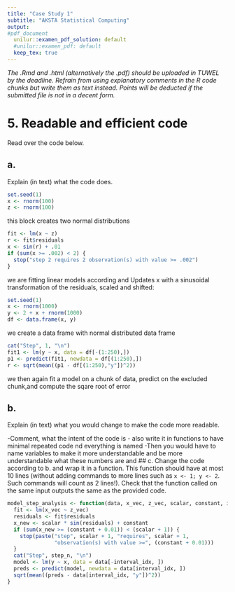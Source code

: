 ```yaml
---
title: "Case Study 1"
subtitle: "AKSTA Statistical Computing"
output: 
#pdf_document
  unilur::examen_pdf_solution: default
  #unilur::examen_pdf: default
  keep_tex: true
---
```


*The  .Rmd and .html (alternatively the .pdf) should be uploaded in TUWEL by the deadline. Refrain from using explanatory comments in the R code chunks but write them as text instead. Points will be deducted if the submitted file is not in a decent form.*

# 5. Readable and efficient code

Read over the code below. 

## a. 
Explain (in text) what the code does.
```r
set.seed(1)
x <- rnorm(100)
z <- rnorm(100)

```
this block creates two normal distributions
```r
fit <- lm(x ~ z)
r <- fit$residuals
x <- sin(r) + .01
if (sum(x >= .002) < 2) {
  stop("step 2 requires 2 observation(s) with value >= .002")
}
```
we are fitting linear models according and Updates x with a sinusoidal transformation of the residuals, scaled and shifted:
```r
set.seed(1)
x <- rnorm(1000)
y <- 2 + x + rnorm(1000)
df <- data.frame(x, y)
```
we create a data frame with normal distributed data frame
```r
cat("Step", 1, "\n")
fit1 <- lm(y ~ x, data = df[-(1:250),])
p1 <- predict(fit1, newdata = df[(1:250),])
r <- sqrt(mean((p1 - df[(1:250),"y"])^2))
```
we then again fit a model on a chunk of data, predict on the excluded chunk,and compute the sqare root of error

## b.
Explain (in text) what you would change to make the code more readable.


-Comment, what the intent of the code is
- also write it in functions to have minimal repeated code nd everything is named
-Then you would have to name variables to make it more understandable and be more understandable what these numbers are and
## c.
Change the code according to b. and wrap it in a function. This function should have at most 10 lines (without adding commands to more lines such as `x <- 1; y <- 2`. Such commands will count as 2 lines!). Check that the function called on the same input outputs the same as the provided code.

```r
model_step_analysis <- function(data, x_vec, z_vec, scalar, constant, interval_idx, step_n) {
  fit <- lm(x_vec ~ z_vec)
  residuals <- fit$residuals
  x_new <- scalar * sin(residuals) + constant
  if (sum(x_new >= (constant + 0.01)) < (scalar + 1)) {
    stop(paste("step", scalar + 1, "requires", scalar + 1,
               "observation(s) with value >=", (constant + 0.01)))
  }
  cat("Step", step_n, "\n")
  model <- lm(y ~ x, data = data[-interval_idx, ])
  preds <- predict(model, newdata = data[interval_idx, ])
  sqrt(mean((preds - data[interval_idx, "y"])^2))
}
```
